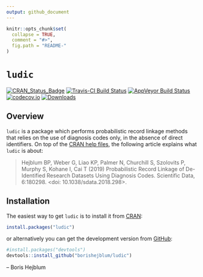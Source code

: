 ```yaml
---
output: github_document
---
```


<!-- README.md is generated from README.Rmd. Please edit that file -->

```r
knitr::opts_chunk$set(
  collapse = TRUE,
  comment = "#>",
  fig.path = "README-"
)
```

# `ludic`

[![CRAN_Status_Badge](http://www.r-pkg.org/badges/version/ludic)](https://cran.r-project.org/package=ludic)
[![Travis-CI Build Status](https://travis-ci.org/borishejblum/ludic.svg?branch=master)](https://travis-ci.org/borishejblum/ludic)
[![AppVeyor Build Status](https://ci.appveyor.com/api/projects/status/github/borishejblum/ludic?branch=master&svg=true)](https://ci.appveyor.com/project/borishejblum/ludic)
[![codecov.io](https://codecov.io/github/borishejblum/ludic/coverage.svg?branch=master)](https://codecov.io/github/borishejblum/ludic?branch=master)
[![Downloads](https://cranlogs.r-pkg.org/badges/ludic?color=blue)](https://www.r-pkg.org/pkg/ludic)


## Overview

`ludic` is a package which performs probabilistic record linkage methods that relies on 
the use of diagnosis codes only, in the absence of direct identifiers.
On top of the [CRAN help files](https://cran.r-project.org/package=ludic), the following article explains what `ludic` is about:

> Hejblum BP, Weber G, Liao KP, Palmer N, Churchill S, Szolovits P, Murphy S, 
Kohane I, Cai T (2019) Probabilistic Record Linkage of De-Identified Research 
Datasets Using Diagnosis Codes. Scientific Data, 6:180298. 
<doi: 10.1038/sdata.2018.298>.


## Installation

The easiest way to get `ludic` is to install it from [CRAN](https://cran.r-project.org/package=ludic):
```r
install.packages("ludic")
```
or alternatively you can get the development version from [GitHub](https://github.com/borishejblum/ludic):
```r
#install.packages("devtools")
devtools::install_github("borishejblum/ludic")
```
-- Boris Hejblum